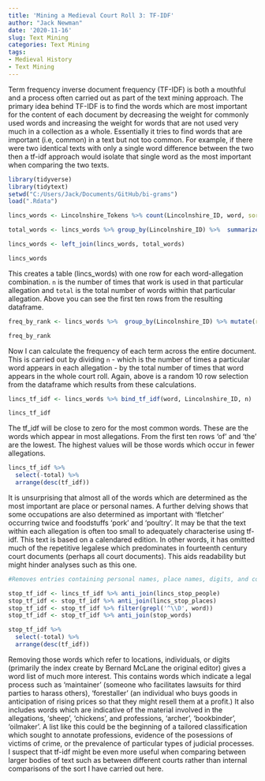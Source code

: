 ```yaml
---
title: 'Mining a Medieval Court Roll 3: TF-IDF'
author: "Jack Newman"
date: '2020-11-16'
slug: Text Mining
categories: Text Mining
tags:
- Medieval History
- Text Mining
---
```

Term frequency inverse document frequency (TF-IDF) is both a mouthful and a process often carried out as part of the text mining approach. The primary idea behind TF-IDF is to find the words which are most important for the content of each document by decreasing the weight for commonly used words and increasing the weight for words that are not used very much in a collection as a whole. Essentially it tries to find words that are important (i.e, common) in a text but not too common. For example, if there were two identical texts with only a single word difference between the two then a tf-idf approach would isolate that single word as the most important when comparing the two texts.

```r
library(tidyverse)
library(tidytext)
setwd("C:/Users/Jack/Documents/GitHub/bi-grams")
load(".Rdata")
```


```r
lincs_words <- Lincolnshire_Tokens %>% count(Lincolnshire_ID, word, sort = TRUE)

total_words <- lincs_words %>% group_by(Lincolnshire_ID) %>%  summarize(total = sum(n))

lincs_words <- left_join(lincs_words, total_words)

lincs_words
```

This creates a table (lincs_words) with one row for each word-allegation combination. `n` is the number of times that work is used in that particular allegation and `total` is the total number of words within that particular allegation. Above you can see the first ten rows from the resulting dataframe.

```r
freq_by_rank <- lincs_words %>%  group_by(Lincolnshire_ID) %>% mutate(rank = row_number(), 'term frequency' = n/total) %>%  ungroup()

freq_by_rank
```


Now I can calculate the frequency of each term across the entire document. This is carried out by dividing `n` - which is the number of times a particular word appears in each allegation - by the total number of times that word appears in the whole court roll. Again, above is a random 10 row selection from the dataframe which results from these calculations. 

```r

lincs_tf_idf <- lincs_words %>% bind_tf_idf(word, Lincolnshire_ID, n)

lincs_tf_idf

```

The tf_idf will be close to zero for the most common words. These are the words which appear in most allegations. From the first ten rows 'of' and 'the' are the lowest. The highest values will be those words which occur in fewer allegations.

```r
lincs_tf_idf %>%
  select(-total) %>%
  arrange(desc(tf_idf))

```

It is unsurprising that almost all of the words which are determined as the most important are place or personal names. A further delving shows that some occupations are also determined as important with 'fletcher' occurring twice and foodstuffs 'pork' and 'poultry'. It may be that the text within each allegation is often too small to adequately characterise using tf-idf. This text is based on a calendared edition. In other words, it has omitted much of the repetitive legalese which predominates in fourteenth century court documents (perhaps all court documents). This aids readability but might hinder analyses such as this one.

```r
#Removes entries containing personal names, place names, digits, and common english words.

stop_tf_idf <- lincs_tf_idf %>% anti_join(lincs_stop_people)
stop_tf_idf <- stop_tf_idf %>% anti_join(lincs_stop_places)
stop_tf_idf <- stop_tf_idf %>% filter(grepl('^\\D', word))
stop_tf_idf <- stop_tf_idf %>% anti_join(stop_words)

stop_tf_idf %>%
  select(-total) %>%
  arrange(desc(tf_idf))


```
Removing those words which refer to locations, individuals, or digits (primarily the index create by Bernard McLane the original editor) gives a word list of much more interest. This contains words which indicate a legal process such as 'maintainer' (someone who facilitates lawsuits for third parties to harass others), 'forestaller' (an individual who buys goods in anticipation of rising prices so that they might resell them at a profit.) It also includes words which are indicative of the material involved in the allegations, 'sheep', 'chickens', and professions, 'archer', 'bookbinder', 'oilmaker'. A list like this could be the beginning of a tailored classification which sought to annotate professions, evidence of the posessions of victims of crime, or the prevalence of particular types of judicial processes. I suspect that tf-idf might be even more useful when comparing between larger bodies of text such as between different courts rather than internal comparisons of the sort I have carried out here.
